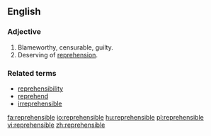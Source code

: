 ==English==

===Adjective===
{{en-adj}}

# Blameworthy, censurable, guilty.
# Deserving of [[reprehension]].

===Related terms===
*[[reprehensibility]]
*[[reprehend]]
*[[irreprehensible]]

[[fa:reprehensible]]
[[io:reprehensible]]
[[hu:reprehensible]]
[[pl:reprehensible]]
[[vi:reprehensible]]
[[zh:reprehensible]]